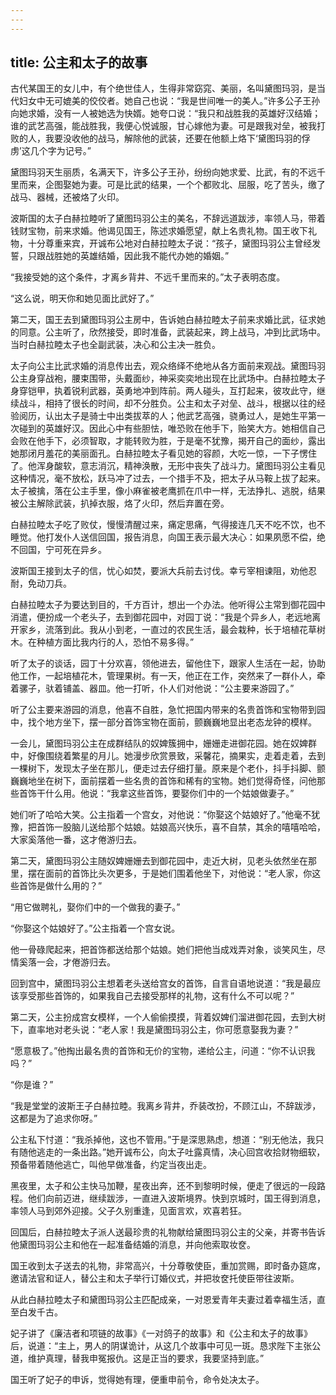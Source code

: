 ```yaml
---
---
---
```

title: 公主和太子的故事
---




古代某国王的女儿中，有个绝世佳人，生得非常窈窕、美丽，名叫黛图玛羽，是当代妇女中无可媲美的佼佼者。她自己也说：“我是世间唯一的美人。”许多公子王孙向她求婚，没有一人被她选为快婿。她夸口说：“我只和战胜我的英雄好汉结婚；谁的武艺高强，能战胜我，我便心悦诚服，甘心嫁他为妻。可是跟我对垒，被我打败的人，我要没收他的战马，解除他的武装，还要在他额上烙下‘黛图玛羽的俘虏’这几个字为记号。”

黛图玛羽天生丽质，名满天下，许多公子王孙，纷纷向她求爱、比武，有的不远千里而来，企图娶她为妻。可是比武的结果，一个个都败北、屈服，吃了苦头，缴了战马、器械，还被烙了火印。

波斯国的太子白赫拉睦听了黛图玛羽公主的美名，不辞远道跋涉，率领人马，带着钱财宝物，前来求婚。他谒见国王，陈述求婚愿望，献上名贵礼物。国王收下礼物，十分尊重来宾，开诚布公地对白赫拉睦太子说：“孩子，黛图玛羽公主曾经发誓，只跟战胜她的英雄结婚，因此我不能代办她的婚姻。”

“我接受她的这个条件，才离乡背井、不远千里而来的。”太子表明态度。

“这么说，明天你和她见面比武好了。”

第二天，国王去到黛图玛羽公主房中，告诉她白赫拉睦太子前来求婚比武，征求她的同意。公主听了，欣然接受，即时准备，武装起来，跨上战马，冲到比武场中。当时白赫拉睦太子也全副武装，决心和公主决一胜负。

太子向公主比武求婚的消息传出去，观众络绎不绝地从各方面前来观战。黛图玛羽公主身穿战袍，腰束围带，头戴面纱，神采奕奕地出现在比武场中。白赫拉睦太子身穿铠甲，执着锐利武器，英勇地冲到阵前。两人碰头，互打起来，彼攻此守，继续战斗，相持了很长的时间，却不分胜负。公主和太子对垒、战斗，根据以往的经验阅历，认出太子是骑士中出类拔萃的人；他武艺高强，骁勇过人，是她生平第一次碰到的英雄好汉。因此心中有些胆怯，唯恐败在他手下，贻笑大方。她相信自己会败在他手下，必须智取，才能转败为胜，于是毫不犹豫，揭开自己的面纱，露出她那闭月羞花的美丽面孔。白赫拉睦太子看见她的容颜，大吃一惊，一下子愣住了。他浑身酸软，意志消沉，精神涣散，无形中丧失了战斗力。黛图玛羽公主看见这种情况，毫不放松，跃马冲了过去，一个措手不及，把太子从马鞍上拔了起来。太子被擒，落在公主手里，像小麻雀被老鹰抓在爪中一样，无法挣扎、逃脱，结果被公主解除武装，扒掉衣服，烙了火印，然后弃置在旁。

白赫拉睦太子吃了败仗，慢慢清醒过来，痛定思痛，气得接连几天不吃不饮，也不睡觉。他打发仆人送信回国，报告消息，向国王表示最大决心：如果夙愿不偿，绝不回国，宁可死在异乡。

波斯国王接到太子的信，忧心如焚，要派大兵前去讨伐。幸亏宰相谏阻，劝他忍耐，免动刀兵。

白赫拉睦太子为要达到目的，千方百计，想出一个办法。他听得公主常到御花园中消遣，便扮成一个老头子，去到御花园中，对园丁说：“我是个异乡人，老远地离开家乡，流落到此。我从小到老，一直过的农民生活，最会栽种，长于培植花草树木。在种植方面比我内行的人，恐怕不易多得。”

听了太子的谈话，园丁十分欢喜，领他进去，留他住下，跟家人生活在一起，协助他工作，一起培植花木，管理果树。有一天，他正在工作，突然来了一群仆人，牵着骡子，驮着铺盖、器皿。他一打听，仆人们对他说：“公主要来游园了。”

听了公主要来游园的消息，他喜不自胜，急忙把国内带来的名贵首饰和宝物带到园中，找个地方坐下，摆一部分首饰宝物在面前，颤巍巍地显出老态龙钟的模样。

一会儿，黛图玛羽公主在成群结队的奴婢簇拥中，姗姗走进御花园。她在奴婢群中，好像围绕着繁星的月儿。她漫步欣赏景致，采馨花，摘果实，走着走着，去到一棵树下，发现太子坐在那儿，便走过去仔细打量。原来是个老仆，抖手抖脚、颤巍巍地坐在树下，面前摆着一些名贵的首饰和稀有的宝物。她们觉得奇怪，问他那些首饰干什么用。他说：“我拿这些首饰，要娶你们中的一个姑娘做妻子。”

她们听了哈哈大笑。公主指着一个宫女，对他说：“你娶这个姑娘好了。”他毫不犹豫，把首饰一股脑儿送给那个姑娘。姑娘高兴快乐，喜不自禁，其余的嘻嘻哈哈，大家奚落他一番，这才倦游归去。

第二天，黛图玛羽公主随奴婢姗姗去到御花园中，走近大树，见老头依然坐在那里，摆在面前的首饰比头次更多，于是她们围着他坐下，对他说：“老人家，你这些首饰是做什么用的？”

“用它做聘礼，娶你们中的一个做我的妻子。”

“你娶这个姑娘好了。”公主指着一个宫女说。

他一骨碌爬起来，把首饰都送给那个姑娘。她们把他当成戏弄对象，谈笑风生，尽情奚落一会，才倦游归去。

回到宫中，黛图玛羽公主想着老头送给宫女的首饰，自言自语地说道：“我是最应该享受那些首饰的，如果我自己去接受那样的礼物，这有什么不可以呢？”

第二天，公主扮成宫女模样，一个人偷偷摸摸，背着奴婢们溜进御花园，去到大树下，直率地对老头说：“老人家！我是黛图玛羽公主，你可愿意娶我为妻？”

“愿意极了。”他掏出最名贵的首饰和无价的宝物，递给公主，问道：“你不认识我吗？”

“你是谁？”

“我是堂堂的波斯王子白赫拉睦。我离乡背井，乔装改扮，不顾江山，不辞跋涉，这都是为了追求你呀。”

公主私下忖道：“我杀掉他，这也不管用。”于是深思熟虑，想道：“别无他法，我只有随他逃走的一条出路。”她开诚布公，向太子吐露真情，决心回宫收拾财物细软，预备带着随他逃亡，叫他早做准备，约定当夜出走。

黑夜里，太子和公主快马加鞭，星夜出奔，还不到黎明时候，便走了很远的一段路程。他们向前迈进，继续跋涉，一直进入波斯境界。快到京城时，国王得到消息，率领人马到郊外迎接。父子久别重逢，见面言欢，欢喜若狂。

回国后，白赫拉睦太子派人送最珍贵的礼物献给黛图玛羽公主的父亲，并寄书告诉他黛图玛羽公主和他在一起准备结婚的消息，并向他索取妆奁。

国王收到太子送去的礼物，非常高兴，十分尊敬使臣，重加赏赐，即时备办筵席，邀请法官和证人，替公主和太子举行订婚仪式，并把妆奁托使臣带往波斯。

从此白赫拉睦太子和黛图玛羽公主匹配成亲，一对恩爱青年夫妻过着幸福生活，直至白发千古。

妃子讲了《廉洁者和项链的故事》《一对鸽子的故事》和《公主和太子的故事》后，说道：“主上，男人的阴谋诡计，从这几个故事中可见一斑。恳求陛下主张公道，维护真理，替我申冤报仇。这是正当的要求，我要坚持到底。”

国王听了妃子的申诉，觉得她有理，便重申前令，命令处决太子。